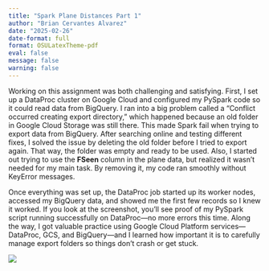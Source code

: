 ```yaml
---
title: "Spark Plane Distances Part 1"
author: "Brian Cervantes Alvarez"
date: "2025-02-26"
date-format: full
format: OSULatexTheme-pdf
eval: false
message: false
warning: false
---
```


Working on this assignment was both challenging and satisfying. First, I set up a DataProc cluster on Google Cloud and configured my PySpark code so it could read data from BigQuery. I ran into a big problem called a “Conflict occurred creating export directory,” which happened because an old folder in Google Cloud Storage was still there. This made Spark fail when trying to export data from BigQuery. After searching online and testing different fixes, I solved the issue by deleting the old folder before I tried to export again. That way, the folder was empty and ready to be used. Also, I started out trying to use the **FSeen** column in the plane data, but realized it wasn’t needed for my main task. By removing it, my code ran smoothly without KeyError messages.

Once everything was set up, the DataProc job started up its worker nodes, accessed my BigQuery data, and showed me the first few records so I knew it worked. If you look at the screenshot, you’ll see proof of my PySpark script running successfully on DataProc—no more errors this time.  Along the way, I got valuable practice using Google Cloud Platform services—DataProc, GCS, and BigQuery—and I learned how important it is to carefully manage export folders so things don’t crash or get stuck.

![](cluster.png)